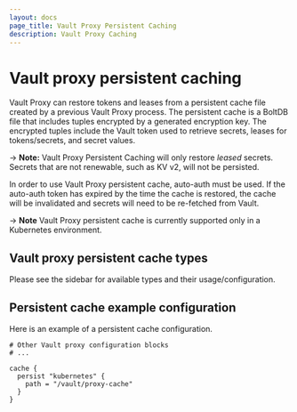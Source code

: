 ```yaml
---
layout: docs
page_title: Vault Proxy Persistent Caching
description: Vault Proxy Caching
---
```


# Vault proxy persistent caching

Vault Proxy can restore tokens and leases from a persistent cache file created
by a previous Vault Proxy process. The persistent cache is a BoltDB file that
includes tuples encrypted by a generated encryption key. The encrypted tuples
include the Vault token used to retrieve secrets, leases for tokens/secrets, and
secret values.

-> **Note:** Vault Proxy Persistent Caching will only restore _leased_
secrets. Secrets that are not renewable, such as KV v2, will not be persisted.

In order to use Vault Proxy persistent cache, auto-auth must be used. If the
auto-auth token has expired by the time the cache is restored, the cache will
be invalidated and secrets will need to be re-fetched from Vault.

-> **Note** Vault Proxy persistent cache is currently supported only in a
Kubernetes environment.

## Vault proxy persistent cache types

Please see the sidebar for available types and their usage/configuration.

## Persistent cache example configuration

Here is an example of a persistent cache configuration.

```hcl
# Other Vault proxy configuration blocks
# ...

cache {
  persist "kubernetes" {
    path = "/vault/proxy-cache"
  }
}
```
